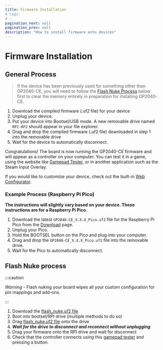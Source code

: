 ```yaml
---
title: Firmware Installation
# tags:
# -
pagination_next: null
pagination_prev: null
description: "How to install firmware onto devices"
---
```


# Firmware Installation

## General Process

> If the device has been previously used for something other than GP2040-CE, you will need to follow the [Flash Nuke Process](#flash-nuke-process) below first to clear the memory entirely in preparation for installing GP2040-CE.

1. Download the compiled firmware (.uf2 file) for your device
2. Unplug your device.
3. Put your device into Bootsel/USB mode. A new removable drive named `RPI-RP2` should appear in your file explorer.
4. Drag and drop the compiled firmware (.uf2 file) downloaded in step 1 into the removable drive
5. Wait for the device to automatically disconnect.

Congratulations! The board is now running the GP2040-CE firmware and will appear as a controller on your computer. You can test it in a game, using the website like [Gamepad Tester](https://gamepad-tester.com/), or in another application such as the Steam Input Overlay.

If you would like to customize your device, check out the built-in [Web Configurator](./web-configurator/web-configurator.mdx).

### Example Process (Raspberry Pi Pico)

**The instructions will slightly vary based on your device. These instructions are for a Raspberry Pi Pico.**

1. Download the latest `GP2040-CE_X.X.X_Pico.uf2` file for the Raspberry Pi Pico from the [Download](./downloads/download-page.mdx) page.
2. Unplug your Pico.
3. Hold the BOOTSEL button on the Pico and plug into your computer.
4. Drag and drop the `GP2040-CE_X.X.X_Pico.uf2` file into the removable drive.
5. Wait for the Pico to automatically disconnect.

## Flash Nuke process

:::caution

_Warning_ - Flash nuking your board wipes all your custom configuration for pin mappings and add-ons.

:::

1. Download the [flash_nuke.uf2 file](https://raw.githubusercontent.com/OpenStickCommunity/GP2040-CE/main/docs/downloads/flash_nuke.uf2)
2. Boot into bootsel/RPI drive (multiple methods to do so)
3. Drag [flash_nuke.uf2 file](https://raw.githubusercontent.com/OpenStickCommunity/GP2040-CE/main/docs/downloads/flash_nuke.uf2) onto the drive
4. **_Wait for the drive to disconnect and reconnect without unplugging_**
5. Drag your firmware onto the RPI drive and wait for disconnect
6. Check that the controller connects using this [gamepad tester](https://hardwaretester.com/gamepad) and pressing a button.
